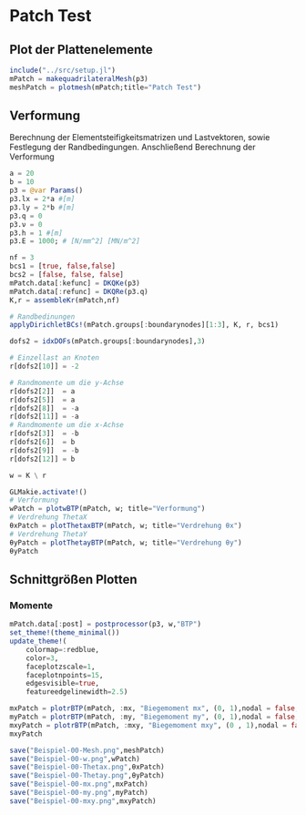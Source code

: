 # Patch Test

## Plot der Plattenelemente
```julia
include("../src/setup.jl")
mPatch = makequadrilateralMesh(p3)
meshPatch = plotmesh(mPatch;title="Patch Test")
```

## Verformung 

Berechnung der Elementsteifigkeitsmatrizen und Lastvektoren, sowie Festlegung der Randbedingungen. Anschließend Berechnung der Verformung

```julia
a = 20
b = 10
p3 = @var Params()
p3.lx = 2*a #[m]
p3.ly = 2*b #[m]
p3.q = 0
p3.ν = 0
p3.h = 1 #[m]
p3.E = 1000; # [N/mm^2] [MN/m^2]
```

```julia
nf = 3
bcs1 = [true, false,false]
bcs2 = [false, false, false]
mPatch.data[:kefunc] = DKQKe(p3)
mPatch.data[:refunc] = DKQRe(p3.q)
K,r = assembleKr(mPatch,nf)

# Randbedinungen
applyDirichletBCs!(mPatch.groups[:boundarynodes][1:3], K, r, bcs1)

dofs2 = idxDOFs(mPatch.groups[:boundarynodes],3)

# Einzellast an Knoten
r[dofs2[10]] = -2

# Randmomente um die y-Achse
r[dofs2[2]]  = a
r[dofs2[5]]  = a
r[dofs2[8]]  = -a
r[dofs2[11]] = -a
# Randmomente um die x-Achse 
r[dofs2[3]]  = -b
r[dofs2[6]]  = b
r[dofs2[9]]  = -b
r[dofs2[12]] = b

w = K \ r
```


```julia
GLMakie.activate!()
# Verformung 
wPatch = plotwBTP(mPatch, w; title="Verformung")
# Verdrehung ThetaX
θxPatch = plotThetaxBTP(mPatch, w; title="Verdrehung θx")
# Verdrehung ThetaY
θyPatch = plotThetayBTP(mPatch, w; title="Verdrehung θy")
θyPatch
```

## Schnittgrößen Plotten 

### Momente
```julia
mPatch.data[:post] = postprocessor(p3, w,"BTP")
set_theme!(theme_minimal())
update_theme!(
    colormap=:redblue,
    color=3,
    faceplotzscale=1,
    faceplotnpoints=15,
    edgesvisible=true,
    featureedgelinewidth=2.5)

mxPatch = plotrBTP(mPatch, :mx, "Biegemoment mx", (0, 1),nodal = false, a3d=true)
myPatch = plotrBTP(mPatch, :my, "Biegemoment my", (0, 1),nodal = false, a3d=true)
mxyPatch = plotrBTP(mPatch, :mxy, "Biegemoment mxy", (0 , 1),nodal = false, a3d=true)
mxyPatch
```


```julia
save("Beispiel-00-Mesh.png",meshPatch)
save("Beispiel-00-w.png",wPatch)
save("Beispiel-00-Thetax.png",θxPatch)
save("Beispiel-00-Thetay.png",θyPatch)
save("Beispiel-00-mx.png",mxPatch)
save("Beispiel-00-my.png",myPatch)
save("Beispiel-00-mxy.png",mxyPatch)
```